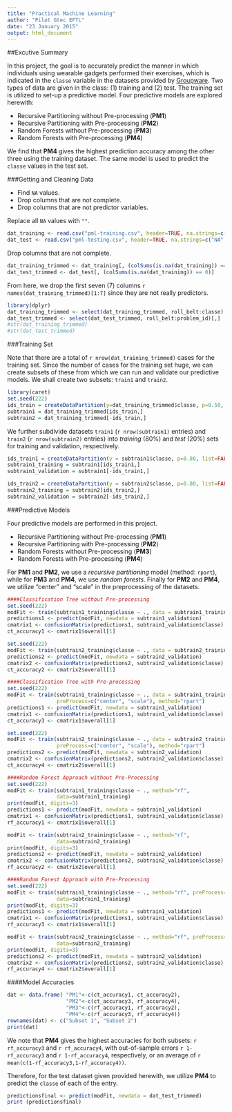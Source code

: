 ```yaml
---
title: "Practical Machine Learning"
author: "Pilot Gtec EFTL"
date: "23 January 2015"
output: html_document
---
```

##Excutive Summary

In this project, the goal is to accurately predict the manner in which individuals using wearable gadgets performed their exercises, which is indicated in the `classe` variable in the datasets provided by [Groupware][1]. Two types of data are given in the class: (1) training and (2) test. The training set is utilized to set-up a predictive model. Four predictive models are explored herewith:

- Recursive Partitioning without Pre-processing (**PM1**)
- Recursive Partitioning with Pre-processing (**PM2**)
- Random Forests  without Pre-processing (**PM3**)
- Random Forests with Pre-processing (**PM4**)

We find that **PM4** gives the highest prediction accuracy among the other three using the training dataset. The same model is used to predict the ``classe`` values in the test set. 

[1]: http://groupware.les.inf.puc-rio.br/har "Groupware"


###Getting and Cleaning Data

- Find `NA` values.
- Drop columns that are not complete.
- Drop columns that are not predictor variables.

Replace all `NA` values with `""`.

```r
dat_training <- read.csv("pml-training.csv", header=TRUE, na.strings=c("NA",""))
dat_test <- read.csv("pml-testing.csv", header=TRUE, na.strings=c("NA",""))
```

Drop columns that are not complete.
```r
dat_training_trimmed <- dat_training[, (colSums(is.na(dat_training)) == 0)]
dat_test_trimmed <- dat_test[, (colSums(is.na(dat_training)) == 0)]
```

From here, we drop the first seven (7) columns `r names(dat_training_trimmed)[1:7]` since they are not really predictors.
```r
library(dplyr)
dat_training_trimmed <- select(dat_training_trimmed, roll_belt:classe)[,]
dat_test_trimmed <- select(dat_test_trimmed, roll_belt:problem_id)[,]
#str(dat_training_trimmed)
#str(dat_test_trimmed)
```

###Training Set

Note that there are a total of `r nrow(dat_training_trimmed)` cases for the training set. Since the number of cases for the training set huge, we can create subsets of these from which we can run and validate our predictive models. We shall create two subsets: `train1` and `train2`. 

```r
library(caret)
set.seed(222)
ids_train = createDataPartition(y=dat_training_trimmed$classe, p=0.50, list = FALSE)
subtrain1 = dat_training_trimmed[ids_train,]
subtrain2 = dat_training_trimmed[-ids_train,]
```

We further subdivide datasets `train1` (`r nrow(subtrain1)` entries) and `train2` (`r nrow(subtrain2)` entries) into *training* (80%) and *test* (20%) sets for training and validation, respectively.

```r
ids_train1 = createDataPartition(y = subtrain1$classe, p=0.80, list=FALSE)
subtrain1_training = subtrain1[ids_train1,]
subtrain1_validation = subtrain1[-ids_train1,]

ids_train2 = createDataPartition(y = subtrain2$classe, p=0.80, list=FALSE)
subtrain2_training = subtrain2[ids_train2,]
subtrain2_validation = subtrain2[-ids_train2,]
```

###Predictive Models

Four predictive models are performed in this project.

- Recursive Partitioning without Pre-processing (**PM1**)
- Recursive Partitioning with Pre-processing (**PM2**)
- Random Forests  without Pre-processing (**PM3**)
- Random Forests with Pre-processing (**PM4**)

For **PM1** and **PM2**, we use a *recursive partitioning* model (method: `rpart`), while for **PM3** and **PM4**, we use *random forests*. Finally for **PM2** and **PM4**, we utilize "center" and "scale" in the preprocessing of the datasets.


```r
####Classification Tree without Pre-processing
set.seed(222)
modFit <- train(subtrain1_training$classe ~ ., data = subtrain1_training, method="rpart")
predictions1 <- predict(modFit, newdata = subtrain1_validation)
cmatrix1 <- confusionMatrix(predictions1, subtrain1_validation$classe)
ct_accuracy1 <- cmatrix1$overall[1]

set.seed(222)
modFit <- train(subtrain2_training$classe ~ ., data = subtrain2_training, method="rpart")
predictions2 <- predict(modFit, newdata = subtrain2_validation)
cmatrix2 <- confusionMatrix(predictions2, subtrain2_validation$classe)
ct_accuracy2 <- cmatrix2$overall[1]
```

```r
####Classification Tree with Pre-processing
set.seed(222)
modFit <- train(subtrain1_training$classe ~ ., data = subtrain1_training, 
                preProcess=c("center", "scale"), method="rpart")
predictions1 <- predict(modFit, newdata = subtrain1_validation)
cmatrix1 <- confusionMatrix(predictions1, subtrain1_validation$classe)
ct_accuracy3 <- cmatrix1$overall[1]

set.seed(222)
modFit <- train(subtrain2_training$classe ~ ., data = subtrain2_training, 
                preProcess=c("center", "scale"), method="rpart")
predictions2 <- predict(modFit, newdata = subtrain2_validation)
cmatrix2 <- confusionMatrix(predictions2, subtrain2_validation$classe)
ct_accuracy4 <- cmatrix2$overall[1]
```

```r
####Random Forest Approach without Pre-Processing
set.seed(222)
modFit <- train(subtrain1_training$classe ~ ., method="rf", 
                data=subtrain1_training)
print(modFit, digits=3)
predictions1 <- predict(modFit, newdata = subtrain1_validation)
cmatrix1 <- confusionMatrix(predictions1, subtrain1_validation$classe)
rf_accuracy1 <- cmatrix1$overall[1]

modFit <- train(subtrain2_training$classe ~ ., method="rf",  
                data=subtrain2_training)
print(modFit, digits=3)
predictions2 <- predict(modFit, newdata = subtrain2_validation)
cmatrix2 <- confusionMatrix(predictions2, subtrain2_validation$classe)
rf_accuracy2 <- cmatrix2$overall[1]
```

```r
####Random Forest Approach with Pre-Processing
set.seed(222)
modFit <- train(subtrain1_training$classe ~ ., method="rf", preProcess=c("center", "scale"), 
                data=subtrain1_training)
print(modFit, digits=3)
predictions1 <- predict(modFit, newdata = subtrain1_validation)
cmatrix1 <- confusionMatrix(predictions1, subtrain1_validation$classe)
rf_accuracy3 <- cmatrix1$overall[1]

modFit <- train(subtrain2_training$classe ~ ., method="rf", preProcess=c("center", "scale"), 
                data=subtrain2_training)
print(modFit, digits=3)
predictions2 <- predict(modFit, newdata = subtrain2_validation)
cmatrix2 <- confusionMatrix(predictions2, subtrain2_validation$classe)
rf_accuracy4 <- cmatrix2$overall[1]
```

####Model Accuracies
```r
dat <- data.frame( "PM1"<-c(ct_accuracy1, ct_accuracy2), 
                   "PM2"<-c(ct_accuracy3, rf_accuracy4),
                   "PM3"<-c(rf_accuracy1, rf_accuracy2),
                   "PM4"<-c(rf_accuracy3, rf_accuracy4))
rownames(dat) <- c("Subset 1", "Subset 2")
print(dat)
```

We note that **PM4** gives the highest accuracies for both subsets: `r rf_accuracy3` and `r rf_accuracy4`, with out-of-sample errors `r 1-rf_accuracy3` and `r 1-rf_accuracy4`, respectively, or an average of `r mean(c(1-rf_accuracy3,1-rf_accuracy4))`. 

Therefore, for the test dataset given provided herewith, we utilize **PM4** to predict the `classe` of each of the entry. 

```r
predictionsfinal <- predict(modFit, newdata = dat_test_trimmed)
print (predictionsfinal)
```